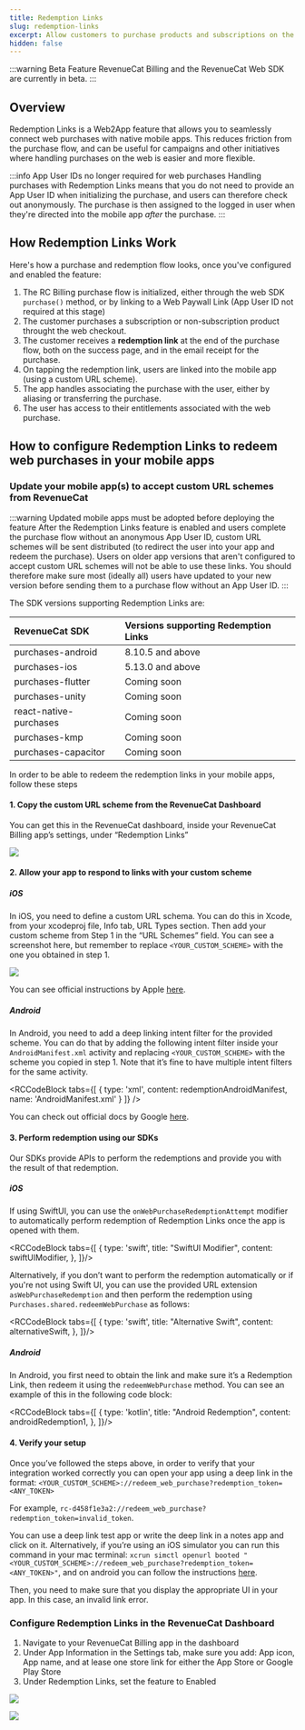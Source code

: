 ```yaml
---
title: Redemption Links
slug: redemption-links
excerpt: Allow customers to purchase products and subscriptions on the web and seamlessly access them in-app
hidden: false
---
```


:::warning Beta Feature
RevenueCat Billing and the RevenueCat Web SDK are currently in beta.
:::

## Overview
Redemption Links is a Web2App feature that allows you to seamlessly connect web purchases with native mobile apps. This reduces friction from the purchase flow, and can be useful for campaigns and other initiatives where handling purchases on the web is easier and more flexible.

:::info App User IDs no longer required for web purchases
Handling purchases with Redemption Links means that you do not need to provide an App User ID when initializing the purchase, and users can therefore check out anonymously. The purchase is then assigned to the logged in user when they're directed into the mobile app _after_ the purchase.
:::

## How Redemption Links Work
Here's how a purchase and redemption flow looks, once you've configured and enabled the feature:

1. The RC Billing purchase flow is initialized, either through the web SDK `purchase()` method, or by linking to a Web Paywall Link (App User ID not required at this stage)
1. The customer purchases a subscription or non-subscription product throught the web checkout.
1. The customer receives a **redemption link** at the end of the purchase flow, both on the success page, and in the email receipt for the purchase.
1. On tapping the redemption link, users are linked into the mobile app (using a custom URL scheme).
1. The app handles associating the purchase with the user, either by aliasing or transferring the purchase.
1. The user has access to their entitlements associated with the web purchase.


## How to configure Redemption Links to redeem web purchases in your mobile apps

### Update your mobile app(s) to accept custom URL schemes from RevenueCat

:::warning Updated mobile apps must be adopted before deploying the feature
After the Redemption Links feature is enabled and users complete the purchase flow without an anonymous App User ID, custom URL schemes will be sent distributed (to redirect the user into your app and redeem the purchase). Users on older app versions that aren't configured to accept custom URL schemes will not be able to use these links. You should therefore make sure most (ideally all) users have updated to your new version before sending them to a purchase flow without an App User ID.
:::

The SDK versions supporting Redemption Links are:

| RevenueCat SDK           | Versions supporting Redemption Links |
| :----------------------- | :------------------------------- |
| purchases-android        | 8.10.5 and above                 |
| purchases-ios            | 5.13.0 and above                 |
| purchases-flutter        | Coming soon                      |
| purchases-unity          | Coming soon                      |
| react-native-purchases   | Coming soon                      |
| purchases-kmp            | Coming soon                      |
| purchases-capacitor      | Coming soon                      |

In order to be able to redeem the redemption links in your mobile apps, follow these steps

#### 1. Copy the custom URL scheme from the RevenueCat Dashboard

You can get this in the RevenueCat dashboard, inside your RevenueCat Billing app’s settings, under “Redemption Links”

![](/images/rc-billing/redemption-links-dashboard-2.png)

#### 2. Allow your app to respond to links with your custom scheme

##### iOS

In iOS, you need to define a custom URL schema. You can do this in Xcode, from your xcodeproj file, Info tab, URL Types section. Then add your custom scheme from Step 1 in the “URL Schemes” field. You can see a screenshot here, but remember to replace `<YOUR_CUSTOM_SCHEME>` with the one you obtained in step 1.

![](/images/rc-billing/redemption-links-xcode-1.png)

 You can see official instructions by Apple [here](https://developer.apple.com/documentation/xcode/defining-a-custom-url-scheme-for-your-app).

##### Android

In Android, you need to add a deep linking intent filter for the provided scheme. You can do that by adding the following intent filter inside your `AndroidManifest.xml` activity and replacing `<YOUR_CUSTOM_SCHEME>` with the scheme you copied in step 1. Note that it’s fine to have multiple intent filters for the same activity.


<RCCodeBlock tabs={[
    { type: 'xml', content: redemptionAndroidManifest, name: 'AndroidManifest.xml' }
]} />

You can check out official docs by Google [here](https://developer.android.com/training/app-links/deep-linking#adding-filters).

#### 3. Perform redemption using our SDKs

Our SDKs provide APIs to perform the redemptions and provide you with the result of that redemption. 

##### iOS

If using SwiftUI, you can use the `onWebPurchaseRedemptionAttempt` modifier to automatically perform redemption of Redemption Links once the app is opened with them.


<RCCodeBlock tabs={[
    { type: 'swift', title: "SwiftUI Modifier", content: swiftUIModifier, },
]}/>

Alternatively, if you don’t want to perform the redemption automatically or if you're not using Swift UI, you can use the provided URL extension `asWebPurchaseRedemption` and then perform the redemption using `Purchases.shared.redeemWebPurchase` as follows:


<RCCodeBlock tabs={[
    { type: 'swift', title: "Alternative Swift", content: alternativeSwift, },
]}/>

##### Android

In Android, you first need to obtain the link and make sure it’s a Redemption Link, then redeem it using the `redeemWebPurchase` method. You can see an example of this in the following code block:


<RCCodeBlock tabs={[
    { type: 'kotlin', title: "Android Redemption", content: androidRedemption1, },
]}/>

#### 4. Verify your setup

Once you’ve followed the steps above, in order to verify that your integration worked correctly you can open your app using a deep link in the format: `<YOUR_CUSTOM_SCHEME>://redeem_web_purchase?redemption_token=<ANY_TOKEN>`

For example, `rc-d458f1e3a2://redeem_web_purchase?redemption_token=invalid_token`.

You can use a deep link test app or write the deep link in a notes app and click on it. Alternatively, if you’re using an iOS simulator you can run this command in your mac terminal: `xcrun simctl openurl booted "<YOUR_CUSTOM_SCHEME>://redeem_web_purchase?redemption_token=<ANY_TOKEN>"`, and on android you can follow the instructions [here](https://developer.android.com/training/app-links/deep-linking#testing-filters).

Then, you need to make sure that you display the appropriate UI in your app. In this case, an invalid link error.

### Configure Redemption Links in the RevenueCat Dashboard

1. Navigate to your RevenueCat Billing app in the dashboard
2. Under App Information in the Settings tab, make sure you add: App icon, App name, and at lease one store link for either the App Store or Google Play Store
3. Under Redemption Links, set the feature to Enabled


![](/images/rc-billing/redemption-links-dashboard-1.png)

![](/images/rc-billing/redemption-links-dashboard-2.png)